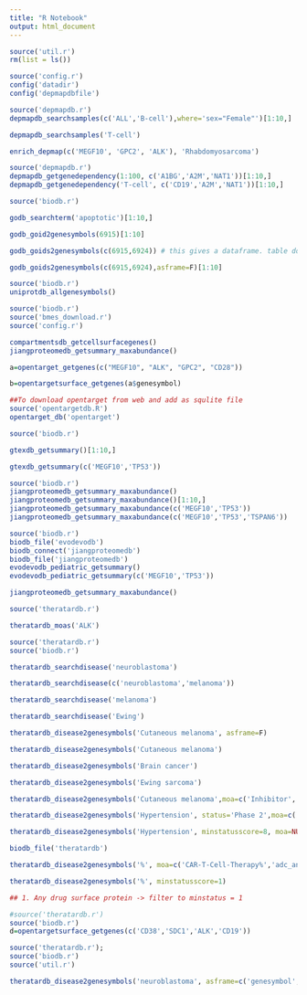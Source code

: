 ```yaml
---
title: "R Notebook"
output: html_document
---
```


```r
source('util.r')
rm(list = ls())

```

```r
source('config.r')
config('datadir')
config('depmapdbfile')
```

```r
source('depmapdb.r')
depmapdb_searchsamples(c('ALL','B-cell'),where='sex="Female"')[1:10,]

depmapdb_searchsamples('T-cell')

enrich_depmap(c('MEGF10', 'GPC2', 'ALK'), 'Rhabdomyosarcoma')
```

```r
source('depmapdb.r')
depmapdb_getgenedependency(1:100, c('A1BG','A2M','NAT1'))[1:10,]
depmapdb_getgenedependency('T-cell', c('CD19','A2M','NAT1'))[1:10,]

```


```r
source('biodb.r')

godb_searchterm('apoptotic')[1:10,]

godb_goid2genesymbols(6915)[1:10]

godb_goids2genesymbols(c(6915,6924)) # this gives a dataframe. table doesn't fit and you'll only see the id column. scroll to the right to see the genesymbols.

godb_goids2genesymbols(c(6915,6924),asframe=F)[1:10]
```


```r
source('biodb.r')
uniprotdb_allgenesymbols()
```


```r
source('biodb.r')
source('bmes_download.r')
source('config.r')

compartmentsdb_getcellsurfacegenes()
jiangproteomedb_getsummary_maxabundance()

a=opentarget_getgenes(c("MEGF10", "ALK", "GPC2", "CD28"))

b=opentargetsurface_getgenes(a$genesymbol)
```


```r
##To download opentarget from web and add as squlite file 
source('opentargetdb.R')
opentarget_db('opentarget')


```

```r
source('biodb.r')

gtexdb_getsummary()[1:10,]

gtexdb_getsummary(c('MEGF10','TP53'))
```

```r


source('biodb.r')
jiangproteomedb_getsummary_maxabundance()
jiangproteomedb_getsummary_maxabundance()[1:10,]
jiangproteomedb_getsummary_maxabundance(c('MEGF10','TP53'))
jiangproteomedb_getsummary_maxabundance(c('MEGF10','TP53','TSPAN6'))

```

```r
source('biodb.r')
biodb_file('evodevodb')
biodb_connect('jiangproteomedb')
biodb_file('jiangproteomedb')
evodevodb_pediatric_getsummary()
evodevodb_pediatric_getsummary(c('MEGF10','TP53'))

jiangproteomedb_getsummary_maxabundance()

```

```r
source('theratardb.r')

theratardb_moas('ALK')

```

```r
source('theratardb.r')
source('biodb.r')

theratardb_searchdisease('neuroblastoma')

theratardb_searchdisease(c('neuroblastoma','melanoma'))

theratardb_searchdisease('melanoma')

theratardb_searchdisease('Ewing')

theratardb_disease2genesymbols('Cutaneous melanoma', asframe=F)

theratardb_disease2genesymbols('Cutaneous melanoma')

theratardb_disease2genesymbols('Brain cancer')

theratardb_disease2genesymbols('Ewing sarcoma')

theratardb_disease2genesymbols('Cutaneous melanoma',moa=c('Inhibitor','Suppresor') )

theratardb_disease2genesymbols('Hypertension', status='Phase 2',moa=c('Inhibitor','Antagonist'))

theratardb_disease2genesymbols('Hypertension', minstatusscore=8, moa=NULL)

biodb_file('theratardb')

theratardb_disease2genesymbols('%', moa=c('CAR-T-Cell-Therapy%','adc_antigen'),minstatusscore=1)

theratardb_disease2genesymbols('%', minstatusscore=1)

## 1. Any drug surface protein -> filter to minstatus = 1 


```

```r
#source('theratardb.r')
source('biodb.r')
d=opentargetsurface_getgenes(c('CD38','SDC1','ALK','CD19'))
```

```r
source('theratardb.r');
source('biodb.r')
source('util.r')

theratardb_disease2genesymbols('neuroblastoma', asframe=c('genesymbol','higheststatus_'))

```